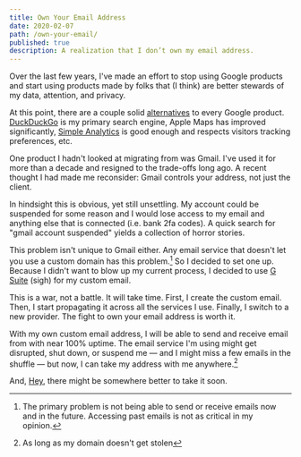 ```yaml
---
title: Own Your Email Address
date: 2020-02-07
path: /own-your-email/
published: true
description: A realization that I don’t own my email address.
---
```


Over the last few years, I've made an effort to stop using Google products and
start using products made by folks that (I think) are better stewards of my
data, attention, and privacy.

At this point, there are a couple solid
[alternatives](https://restoreprivacy.com/google-alternatives/) to every Google
product. [DuckDuckGo](https://duckduckgo.com/) is my primary search engine,
Apple Maps has improved significantly, [Simple
Analytics](https://simpleanalytics.com/) is good enough and respects visitors
tracking preferences, etc.

One product I hadn't looked at migrating from was Gmail. I've used it for more
than a decade and resigned to the trade-offs long ago. A recent thought I had
made me reconsider: Gmail controls your address, not just the client.

In hindsight this is obvious, yet still unsettling. My account could be
suspended for some reason and I would lose access to my email and anything else
that is connected (i.e. bank 2fa codes). A quick search for "gmail account
suspended" yields a collection of horror stories.

This problem isn't unique to Gmail either. Any email service that doesn't let
you use a custom domain has this problem.[^1] So I decided to set one up.
Because I didn't want to blow up my current process, I decided to use [G
Suite](https://gsuite.google.com/) (sigh) for my custom email.

This is a war, not a battle. It will take time. First, I create the custom
email. Then, I start propagating it across all the services I use. Finally, I
switch to a new provider. The fight to own your email address is worth it.

With my own custom email address, I will be able to send and receive email from
<CopyEmailButton /> with near 100% uptime. The email service I'm using might get
disrupted, shut down, or suspend me — and I might miss a few emails in the
shuffle — but now, I can take my address with me anywhere.[^2]

And, [Hey](https://hey.com), there might be somewhere better to take it soon.

[^1]:

    The primary problem is not being able to send or receive emails now and in
    the future. Accessing past emails is not as critical in my opinion.

[^2]: As long as my domain doesn't get stolen
